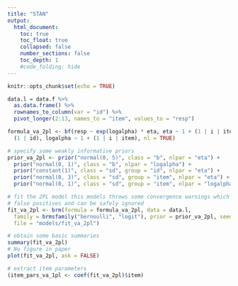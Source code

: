 ```yaml
---
title: "STAN"
output:
  html_document:
    toc: true
    toc_float: true
    collapsed: false
    number_sections: false
    toc_depth: 1
    #code_folding: hide
---
```


```r
knitr::opts_chunk$set(echo = TRUE)
```

```r
data.l = data.f %>% 
  as.data.frame() %>% 
  rownames_to_column(var = "id") %>% 
  pivot_longer(2:13, names_to = "item", values_to = "resp")
```

```r
formula_va_2pl <- bf(resp ~ exp(logalpha) * eta, eta ~ 1 + (1 | i | item) +
  (1 | id), logalpha ~ 1 + (1 | i | item), nl = TRUE)

# specify some weakly informative priors
prior_va_2pl <- prior("normal(0, 5)", class = "b", nlpar = "eta") +
  prior("normal(0, 1)", class = "b", nlpar = "logalpha") +
  prior("constant(1)", class = "sd", group = "id", nlpar = "eta") +
  prior("normal(0, 3)", class = "sd", group = "item", nlpar = "eta") +
  prior("normal(0, 1)", class = "sd", group = "item", nlpar = "logalpha")

# fit the 2PL model this models throws some convergence warnings which are
# false positives and can be safely ignored
fit_va_2pl <- brm(formula = formula_va_2pl, data = data.l,
  family = brmsfamily("bernoulli", "logit"), prior = prior_va_2pl, seed = 1234,
  file = "models/fit_va_2pl")

# obtain some basic summaries
summary(fit_va_2pl)
# No figure in paper
plot(fit_va_2pl, ask = FALSE)

# extract item parameters
(item_pars_va_1pl <- coef(fit_va_2pl)$item)

```

